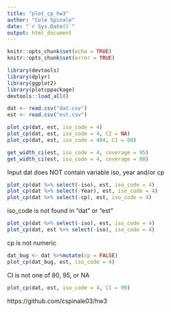 ---
title: "plot_cp_hw3"
author: "Cole Spinale"
date: "`r Sys.Date()`"
output: html_document
---

```{r setup, include=FALSE}
knitr::opts_chunk$set(echo = TRUE)
knitr::opts_chunk$set(error = TRUE)

library(devtools)
library(dplyr)
library(ggplot2)
library(plotcppackage)
devtools::load_all()
```

```{r}
dat <- read.csv("dat.csv")
est <- read.csv("est.csv")
```


```{r}
plot_cp(dat, est, iso_code = 4)
plot_cp(dat, est, iso_code = 4, CI = NA)
plot_cp(dat, est, iso_code = 404, CI = 80)
```

```{r}
get_width_ci(est, iso_code = 4, coverage = 95)
get_width_ci(est, iso_code = 4, coverage = 80)
```

Input dat does NOT contain variable iso, year and/or cp
```{r}
plot_cp(dat %>% select(-iso), est, iso_code = 4)
plot_cp(dat %>% select(-Year), est, iso_code = 4)
plot_cp(dat %>% select(-cp), est, iso_code = 4)
```

iso_code is not found in “dat” or “est”
```{r}
plot_cp(dat %>% select(-iso), est, iso_code = 4)
plot_cp(dat, est %>% select(-iso), iso_code = 4)
```

cp is not numeric
```{r}
dat_bug <- dat %>%mutate(cp = FALSE)
plot_cp(dat_bug, est, iso_code = 4)
```

CI is not one of 80, 95, or NA
```{r}
plot_cp(dat, est, iso_code = 4, CI = 99)
```



https://github.com/cspinale03/hw3
